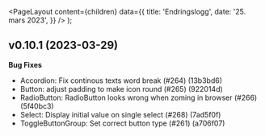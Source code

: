 
<Meta
  title='Endringslogg'
  description='Beskrivelse'
/>

  <PageLayout
    content={children}
    data={{
      title: 'Endringslogg',
      date: '25. mars 2023',
    }}
  />
);

## v0.10.1 (2023-03-29)

**Bug Fixes**

- Accordion: Fix continous texts word break (#264) (13b3bd6)
- Button: adjust padding to make icon round (#265) (922014d)
- RadioButton: RadioButton looks wrong when zoming in browser (#266) (5f40bc3)
- Select: Display initial value on single select (#268) (7ad5f0f)
- ToggleButtonGroup: Set correct button type (#261) (a706f07)
